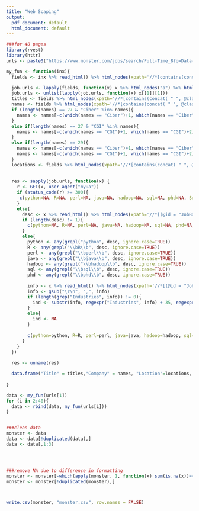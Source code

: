 ```yaml
---
title: "Web Scaping"
output:
  pdf_document: default
  html_document: default
---
```


```r
###for 40 pages
library(rvest)
library(httr)
urls <- paste0("https://www.monster.com/jobs/search/Full-Time_8?q=Data-Scientist&page=", 1:40)

my_fun <- function(inx){
  fields <- inx %>% read_html() %>% html_nodes(xpath='//*[contains(concat( " ", @class, " " ), concat( " ", "js_result_details-left", " " ))]')

  job.urls <- lapply(fields, function(x) x %>% html_nodes("a") %>% html_attr("href"))
  job.urls <- unlist(lapply(job.urls, function(x) x[[1]][1]))
  titles <- fields %>% html_nodes(xpath='//*[contains(concat( " ", @class, " " ), concat( " ", "jobTitle", " " ))]//span') %>% html_text() %>% trimws()
  names <- fields %>% html_nodes(xpath='//*[contains(concat( " ", @class, " " ), concat( " ", "company", " " ))]//span') %>% html_text() %>% trimws()
  if (length(names) == 27 & "Ciber" %in% names){
    names <- names[-c(which(names == "Ciber")+1, which(names == "Ciber")+2)]
  }
  else if(length(names) == 27 & "CGI" %in% names){
    names <- names[-c(which(names == "CGI")+1, which(names == "CGI")+2)]
  }
  else if(length(names) == 29){
    names <- names[-c(which(names == "Ciber")+1, which(names == "Ciber")+2)]
    names <- names[-c(which(names == "CGI")+1, which(names == "CGI")+2)]
  }
  locations <- fields %>% html_nodes(xpath='//*[contains(concat( " ", @class, " " ), concat( " ", "job-specs-location", " " ))]//p') %>% html_text() %>% trimws()
  
  
  res <- sapply(job.urls, function(x) {
    r <- GET(x, user_agent("myua"))
    if (status_code(r) >= 300){
     c(python=NA, R=NA, perl=NA, java=NA, hadoop=NA, sql=NA, phd=NA, Sector=NA, desc=NA)
    }
    else{
      desc <- x %>% read_html() %>% html_nodes(xpath='//*[(@id = "JobBody")]//*[contains(concat( " ", @class, " " ), concat( " ", "card-content", " " ))]') %>% html_text()
      if (length(desc) != 1){
        c(python=NA, R=NA, perl=NA, java=NA, hadoop=NA, sql=NA, phd=NA, Sector=NA, desc=NA)
      }
      else{
        python <- any(grepl("python", desc, ignore.case=TRUE))
        R <- any(grepl("\\bR\\b", desc, ignore.case=TRUE))
        perl <- any(grepl("\\bperl\\b", desc, ignore.case=TRUE))
        java <- any(grepl("\\bjava\\b", desc, ignore.case=TRUE))
        hadoop <- any(grepl("\\bhadoop\\b", desc, ignore.case=TRUE))
        sql <- any(grepl("\\bsql\\b", desc, ignore.case=TRUE))
        phd <- any(grepl("\\bphd\\b", desc, ignore.case=TRUE))
   
        info <- x %>% read_html() %>% html_nodes(xpath='//*[(@id = "JobSummary")]//*[contains(concat( " ", @class, " " ), concat( " ", "card-content", " " ))]') %>% html_text()
        info <- gsub("\r\n", ",", info)
        if (length(grep("Industries", info)) != 0){
          ind <- substr(info, regexpr("Industries", info) + 35, regexpr("Industries", info)+100)
        }
        else{
          ind <- NA
        }
   
        c(python=python, R=R, perl=perl, java=java, hadoop=hadoop, sql=sql, phd=phd, Sector=ind, desc = desc)
      }
    }
  })
  
  res <- unname(res)

  data.frame("Title" = titles,"Company" = names, "Location"=locations, "Sector"=res[8,],"Python"=res[1,], "R"=res[2,], "Perl"=res[3,], "Java"=res[4,], "Hadoop"=res[5,], "SQL"=res[6,], "PHD"=res[7,], "Description"=res[9,])
  
}

data <- my_fun(urls[1])
for (i in 2:40){
  data <- rbind(data, my_fun(urls[i]))
}



```


```r
###clean data
monster <- data
data <- data[!duplicated(data),]
data <- data[,1:3]




###remove NA due to difference in formatting
monster <- monster[-which(apply(monster, 1, function(x) sum(is.na(x))==9)),]
monster <- monster[!duplicated(monster),]  



write.csv(monster, "monster.csv", row.names = FALSE)  


```

